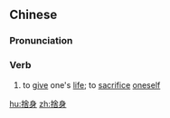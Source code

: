 ==Chinese==
{{zh-forms|s=舍身}}

===Pronunciation===
{{zh-pron
|m=shěshēn
|c=se2 san1
|mn=qz,xm,zz:sià-sin
|cat=v
}}

===Verb===
{{zh-verb}}

# to [[give]] one's [[life]]; to [[sacrifice]] [[oneself]]

[[hu:捨身]]
[[zh:捨身]]